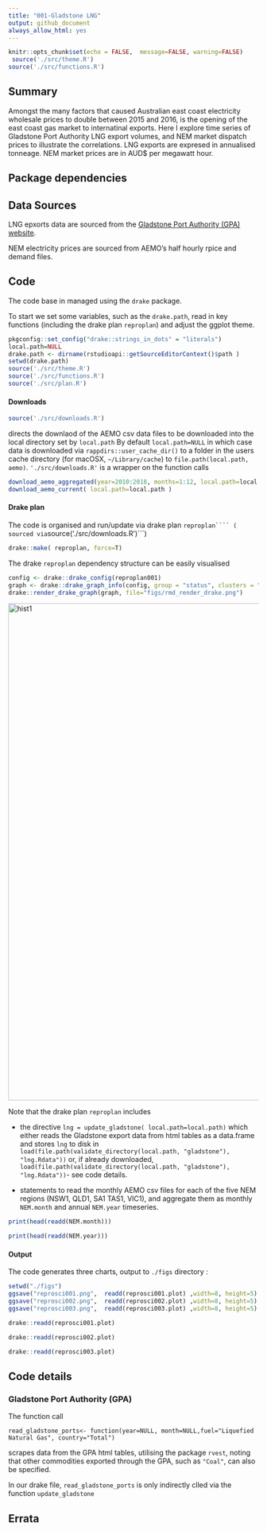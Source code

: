 ```yaml
---
title: "001-Gladstone LNG"
output: github_document
always_allow_html: yes
---
```


```r
knitr::opts_chunk$set(echo = FALSE,  message=FALSE, warning=FALSE)
 source('./src/theme.R')
source('./src/functions.R')

```

## Summary

Amongst the many factors that caused Australian east coast electricity wholesale prices to double between 2015 and 2016, is the opening of the east coast gas market to internatinal exports. 
Here I explore time series of Gladstone Port Authority LNG export volumes, and NEM market dispatch prices to illustrate the correlations.
LNG exports are expresed in annualised tonneage. NEM market prices are in AUD$ per megawatt hour.

## Package dependencies

## Data Sources

LNG epxorts data are sourced from the [Gladstone Port Authority (GPA)  website](http://content1.gpcl.com.au/viewcontent/CargoComparisonsSelection/CargoComparisonsSelection.aspx). 

NEM electricity prices are sourced from AEMO's half hourly rpice and demand files.


## Code

The code base in managed using   the ```drake``` package.

To start we  set some variables, such as the ```drake.path```, read in key functions (including the drake plan ```reproplan```) and adjust the ggplot theme.

```r
pkgconfig::set_config("drake::strings_in_dots" = "literals")
local.path=NULL
drake.path <- dirname(rstudioapi::getSourceEditorContext()$path )
setwd(drake.path)
source('./src/theme.R')
source('./src/functions.R')
source('./src/plan.R')

``` 

#### Downloads
 
```r
source('./src/downloads.R')
``` 

directs the downlaod of the  AEMO csv data files to be downloaded  into the local directory set by 
``` local.path```
By default ``` local.path=NULL``` in which case data is downloaded via ```rappdirs::user_cache_dir()``` to a folder in the users cache directory (for macOSX, ```~/Library/cache```) to ```file.path(local.path, aemo)```.  ```'./src/downloads.R'```  is a wrapper on the function calls

```r
download_aemo_aggregated(year=2010:2018, months=1:12, local.path=local.path)
download_aemo_current( local.path=local.path )
```



#### Drake plan

The code is organised and run/update via drake plan ```reproplan```` ( sourced via ```source('./src/downloads.R')```)

```r
drake::make( reproplan, force=T)
```

The drake ```reproplan``` dependency structure can be easily visualised 
```r
config <- drake::drake_config(reproplan001)
graph <- drake::drake_graph_info(config, group = "status", clusters = "imported")
drake::render_drake_graph(graph, file="figs/rmd_render_drake.png")
```

<img src="./figs/rmd_render_drake.png" alt="hist1" align="center" style = "border: none; float: center;" width = "1000px">


Note that the drake plan ```reproplan``` includes 

* the directive ```lng = update_gladstone( local.path=local.path)``` which either reads the Gladstone export data from html tables as a data.frame  and stores ```lng``` to disk in   ```load(file.path(validate_directory(local.path, "gladstone"), "lng.Rdata"))``` or, if already downloaded, ```load(file.path(validate_directory(local.path, "gladstone"), "lng.Rdata"))```- see code details.


* statements to read the monthly AEMO csv files for each of the five NEM regions (NSW1, QLD1, SA1 TAS1, VIC1), and aggregate them as monthly ```NEM.month``` and annual ```NEM.year``` timeseries. 

```r
print(head(readd(NEM.month)))
```

```r
print(head(readd(NEM.year)))
```




#### Output

The code generates three charts, output to ```./figs``` directory :

```r
setwd("./figs")
ggsave("reprosci001.png",  readd(reprosci001.plot) ,width=8, height=5) 
ggsave("reprosci002.png",  readd(reprosci002.plot) ,width=8, height=5) 
ggsave("reprosci003.png",  readd(reprosci003.plot) ,width=8, height=5) 
```


```r
drake::readd(reprosci001.plot)
```


```r
drake::readd(reprosci002.plot)
```

```r
drake::readd(reprosci003.plot)
```

## Code details

### Gladstone Port Authority (GPA)

The function call

``` read_gladstone_ports<- function(year=NULL, month=NULL,fuel="Liquefied Natural Gas", country="Total")```

scrapes data from the GPA html tables, utilising the package ```rvest```, noting that other commodities exported through the GPA, such as ```"Coal"```, can also be specified.

In our drake file, ```read_gladstone_ports``` is only indirectly clled via the function ```update_gladstone```

## Errata
